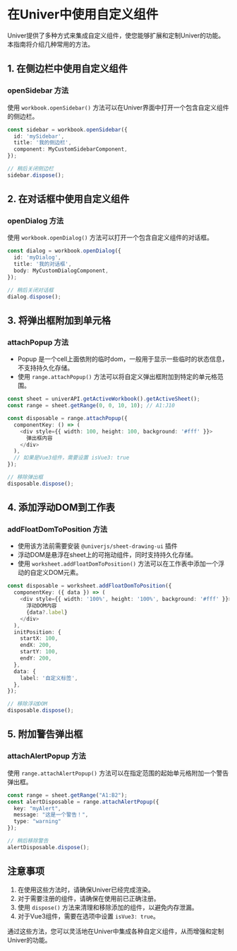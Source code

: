 
# 在Univer中使用自定义组件
<BadgeGroup values={[UniverTypes.SHEET]} value={UniverTypes.SHEET} />

Univer提供了多种方式来集成自定义组件，使您能够扩展和定制Univer的功能。本指南将介绍几种常用的方法。

## 1. 在侧边栏中使用自定义组件

### openSidebar 方法 <VersionBadge version="0.3.0+" />

使用 `workbook.openSidebar()` 方法可以在Univer界面中打开一个包含自定义组件的侧边栏。

```typescript
const sidebar = workbook.openSidebar({
  id: 'mySidebar',
  title: '我的侧边栏',
  component: MyCustomSidebarComponent,
});

// 稍后关闭侧边栏
sidebar.dispose();
```

## 2. 在对话框中使用自定义组件

### openDialog 方法 <VersionBadge version="0.3.0+" />

使用 `workbook.openDialog()` 方法可以打开一个包含自定义组件的对话框。

```typescript
const dialog = workbook.openDialog({
  id: 'myDialog',
  title: '我的对话框',
  body: MyCustomDialogComponent,
});

// 稍后关闭对话框
dialog.dispose();
```

## 3. 将弹出框附加到单元格 <VersionBadge version="0.2.10+" />

### attachPopup 方法

* Popup 是一个cell上面依附的临时dom，一般用于显示一些临时的状态信息，不支持持久化存储。
* 使用 `range.attachPopup()` 方法可以将自定义弹出框附加到特定的单元格范围。

```typescript
const sheet = univerAPI.getActiveWorkbook().getActiveSheet();
const range = sheet.getRange(0, 0, 10, 10); // A1:J10

const disposable = range.attachPopup({
  componentKey: () => (
    <div style={{ width: 100, height: 100, background: '#fff' }}>
      弹出框内容
    </div>
  ),
  // 如果是Vue3组件，需要设置 isVue3: true
});

// 移除弹出框
disposable.dispose();
```

## 4. 添加浮动DOM到工作表 <VersionBadge version="0.2.10+" />

### addFloatDomToPosition 方法

* 使用该方法前需要安装 `@univerjs/sheet-drawing-ui` 插件
* 浮动DOM是悬浮在sheet上的可拖动组件，同时支持持久化存储。
* 使用 `worksheet.addFloatDomToPosition()` 方法可以在工作表中添加一个浮动的自定义DOM元素。

```typescript
const disposable = worksheet.addFloatDomToPosition({
  componentKey: ({ data }) => (
    <div style={{ width: '100%', height: '100%', background: '#fff' }}>
      浮动DOM内容
      {data?.label}
    </div>
  ),
  initPosition: {
    startX: 100,
    endX: 200,
    startY: 100,
    endY: 200,
  },
  data: {
    label: '自定义标签',
  },
});

// 移除浮动DOM
disposable.dispose();
```

## 5. 附加警告弹出框 <VersionBadge version="0.3.0+" />

### attachAlertPopup 方法

使用 `range.attachAlertPopup()` 方法可以在指定范围的起始单元格附加一个警告弹出框。

```typescript
const range = sheet.getRange("A1:B2");
const alertDisposable = range.attachAlertPopup({
  key: "myAlert",
  message: "这是一个警告！",
  type: "warning"
});

// 稍后移除警告
alertDisposable.dispose();
```

## 注意事项

1. 在使用这些方法时，请确保Univer已经完成渲染。
2. 对于需要注册的组件，请确保在使用前已正确注册。
3. 使用 `dispose()` 方法来清理和移除添加的组件，以避免内存泄漏。
4. 对于Vue3组件，需要在选项中设置 `isVue3: true`。

通过这些方法，您可以灵活地在Univer中集成各种自定义组件，从而增强和定制Univer的功能。